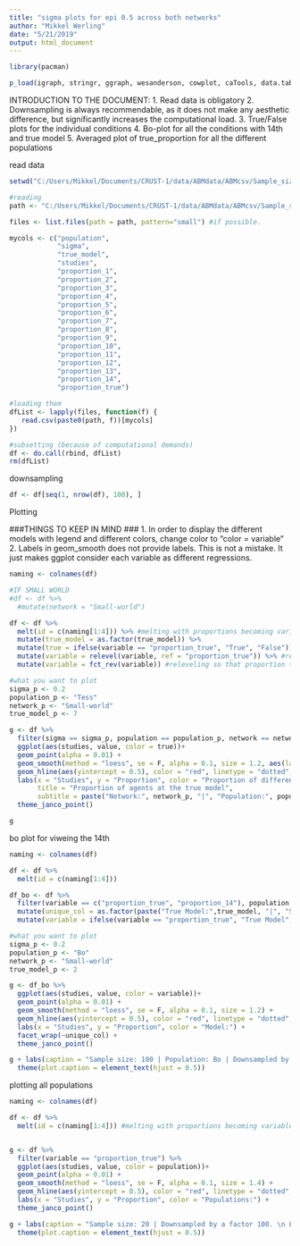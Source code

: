 ```yaml
---
title: "sigma plots for epi 0.5 across both networks"
author: "Mikkel Werling"
date: "5/21/2019"
output: html_document
---
```


```r
library(pacman)

p_load(igraph, stringr, ggraph, wesanderson, cowplot, caTools, data.table, permute, matrixStats, MCMCpack, tidyverse, ggunchained)
```

INTRODUCTION TO THE DOCUMENT:
1. Read data is obligatory
2. Downsampling is always recommendable, as it does not make any aesthetic difference, but significantly increases the computational load.
3. True/False plots for the individual conditions
4. Bo-plot for all the conditions with 14th and true model
5. Averaged plot of true_proportion for all the different populations 

read data

```r
setwd("C:/Users/Mikkel/Documents/CRUST-1/data/ABMdata/ABMcsv/Sample_size_20")

#reading 
path <- "C:/Users/Mikkel/Documents/CRUST-1/data/ABMdata/ABMcsv/Sample_size_20/"

files <- list.files(path = path, pattern="small") #if possible. 

mycols <- c("population", 
            "sigma",
            "true_model",
            "studies",
            "proportion_1",
            "proportion_2",
            "proportion_3",
            "proportion_4",
            "proportion_5",
            "proportion_6",
            "proportion_7",
            "proportion_8",
            "proportion_9",
            "proportion_10",
            "proportion_11",
            "proportion_12",
            "proportion_13",
            "proportion_14",
            "proportion_true")

#loading them 
dfList <- lapply(files, function(f) {  
   read.csv(paste0(path, f))[mycols]
})

#subsetting (because of computational demands)
df <- do.call(rbind, dfList) 
rm(dfList)
```

downsampling

```r

df <- df[seq(1, nrow(df), 100), ]
```

Plotting

###THINGS TO KEEP IN MIND ###
1. In order to display the different models with legend and different colors, change color to "color = variable"
2. Labels in geom_smooth does not provide labels. This is not a mistake. It just makes ggplot consider each variable as different regressions.

```r
naming <- colnames(df)

#IF SMALL WORLD
#df <- df %>%
  #mutate(network = "Small-world")

df <- df %>%
  melt(id = c(naming[1:4])) %>% #melting with proportions becoming variable and their values becoming values
  mutate(true_model = as.factor(true_model)) %>%
  mutate(true = ifelse(variable == "proportion_true", "True", "False")) %>% #making a identifying column in order to color for the plot
  mutate(variable = relevel(variable, ref = "proportion_true")) %>% #releveling so that proportion true is considered first
  mutate(variable = fct_rev(variable)) #releveling so that proportion true is considered last - this is done in order to make it the top layer in the overlay between different smooths.

#what you want to plot
sigma_p <- 0.2
population_p <- "Tess"
network_p <- "Small-world"
true_model_p <- 7

g <- df %>%
  filter(sigma == sigma_p, population == population_p, network == network_p, true_model == true_model_p) %>%
  ggplot(aes(studies, value, color = true))+
  geom_point(alpha = 0.01) +
  geom_smooth(method = "loess", se = F, alpha = 0.1, size = 1.2, aes(labels = variable)) +
  geom_hline(aes(yintercept = 0.5), color = "red", linetype = "dotted", size = 1) + 
  labs(x = "Studies", y = "Proportion", color = "Proportion of different models", 
       title = "Proportion of agents at the true model",
       subtitle = paste("Network:", network_p, "|", "Population:", population_p, "|", "Sigma:", sigma_p, "|", "True Model:", true_model_p)) +
  theme_janco_point()

g
```

bo plot for viweing the 14th

```r
naming <- colnames(df)

df <- df %>%
  melt(id = c(naming[1:4]))

df_bo <- df %>%
  filter(variable == c("proportion_true", "proportion_14"), population == "Bo") %>%
  mutate(unique_col = as.factor(paste("True Model:",true_model, "|", "Sigma:", sigma))) %>%
  mutate(variable = ifelse(variable == "proportion_true", "True Model", "Model 14"))

#what you want to plot
sigma_p <- 0.2
population_p <- "Bo"
network_p <- "Small-world"
true_model_p <- 2

g <- df_bo %>%
  ggplot(aes(studies, value, color = variable))+
  geom_point(alpha = 0.01) +
  geom_smooth(method = "loess", se = F, alpha = 0.1, size = 1.2) +
  geom_hline(aes(yintercept = 0.5), color = "red", linetype = "dotted", size = 1) + 
  labs(x = "Studies", y = "Proportion", color = "Model:") +
  facet_wrap(~unique_col) + 
  theme_janco_point()

g + labs(caption = "Sample size: 100 | Population: Bo | Downsampled by a factor 100. \n Lines are averaged over replicas. Points are raw data.") + 
  theme(plot.caption = element_text(hjust = 0.5))

```

plotting all populations

```r
naming <- colnames(df)

df <- df %>%
  melt(id = c(naming[1:4])) #melting with proportions becoming variable and their values becoming values


g <- df %>%
  filter(variable == "proportion_true") %>%
  ggplot(aes(studies, value, color = population))+
  geom_point(alpha = 0.01) +
  geom_smooth(method = "loess", se = F, alpha = 0.1, size = 1.4) +
  geom_hline(aes(yintercept = 0.5), color = "red", linetype = "dotted", size = 1) + 
  labs(x = "Studies", y = "Proportion", color = "Populations:") +
  theme_janco_point()

g + labs(caption = "Sample size: 20 | Downsampled by a factor 100. \n Lines are averaged over sigma-levels, true models and replicas. Points are raw data.") + 
  theme(plot.caption = element_text(hjust = 0.5))
```

